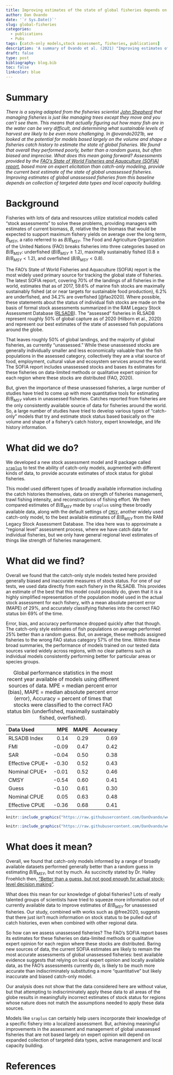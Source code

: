 ```yaml
---
title: Improving estimates of the state of global fisheries depends on better data
author: Dan Ovando
date: '`r Sys.Date()`'
slug: global-fisheries
categories:
  - publications
  - Pubs
tags: [catch-only models,stock assessment, fisheries, publications]
description: 'A summary of Ovando et al. (2021) "Improving estimates of the state of global fisheries depends on better data"'
draft: false
type: post
bibliography: blog.bib
toc: false
linkcolor: blue
---
```


# Summary

*There is a saying adapted from the fisheries scientist [John Shepherd](http://jgshepherd.com/thoughts/) that managing fisheries is just like managing trees except they move and you can't see them. This means that actually figuring out how many fish are in the water can be very difficult, and determining what sustainable levels of harvest are likely to be even more challenging. In @ovando2021b, we looked at the potential for models based largely on the volume and shape a fisheries catch history to estimate the state of global fisheries. We found that overall they performed poorly, better than a random guess, but often biased and imprecise. What does this mean going forward? Assessments provided by the [FAO’s State of World Fisheries and Aquaculture (SOFIA) report](http://www.fao.org/publications/sofia/2020/en/), based more on expert elicitation than catch-only modeling, provide the current best estimate of the state of global unassessed fisheries. Improving estimates of global unassessed fisheries from this baseline depends on collection of targeted data types and local capacity building.*

# Background

Fisheries with lots of data and resources utilize statistical models called "stock assessments" to solve these problems, providing managers with estimates of current biomass, $B$, relative the the biomass that would be expected to support maximum fishery yields on average over the long term, $B_{MSY}$, a ratio referred to as $B/B_{MSY}$. The Food and Agriculture Organization of the United Nations (FAO) breaks fisheries into three categories based on $B/B_{MSY}$: underfished ($B/B_{MSY} \geq 1.2$), maximally sustainably fished ($0.8 \geq B/B_{MSY} < 1.2$), and overfished ($B/B_{MSY} < 0.8$). 

The FAO’s State of World Fisheries and Aquaculture (SOFIA) report is the most widely used primary source for tracking the global state of fisheries. The latest SOFIA report, covering 70% of the landings of all fisheries in the world, estimates that as of 2017, 59.6% of marine fish stocks are maximally sustainably fished (at or near targets for sustainable food production), 6.2% are underfished, and 34.2% are overfished [@fao2020]. Where possible, these statements about the status of individual fish stocks are made on the basis of formal stock assessments summarized in the RAM Legacy Stock Assessment Database ([RLSADB](https://www.ramlegacy.org/)). The “assessed” fisheries in RLSADB represent roughly 50% of global capture as of 2020 (Hilborn et al., 2020) and represent our best estimates of the state of assessed fish populations around the globe.


That leaves roughly 50% of global landings, and the majority of global fisheries, as currently “unassessed.” While these unassessed stocks are generally individually smaller and less economically valuable than the fish populations in the assessed category, collectively they are a vital source of food, employment, cultural value and ecosystem services around the world. The SOFIA report includes unassessed stocks and bases its estimates for these fisheries on data-limited methods or qualitative expert opinion for each region where these stocks are distributed (FAO, 2020).

But, given the importance of these unassessed fisheries, a large number of studies have tried to come up with more quantitative tools for estimating $B/B_{MSY}$ values in unassessed fisheries. Catches reported from fisheries are the only consistently available source of data for fisheries around the world. So, a large number of studies have tried to develop various types of "catch-only" models that try and estimate stock status based basically on the volume and shape of a fishery's catch history, expert knowledge, and life history information. 

# What did we do?

We developed a new stock assessment model and R package called [`sraplus`](https://github.com/DanOvando/sraplus#sraplus) to test the ability of catch-only models, augmented with different kinds of data, to provide accurate estimates of stock status for global fisheries. 

This model used different types of broadly available information including the catch histories themselves, data on strength of fisheries management, trawl fishing intensity, and reconstructions of fishing effort. We then compared estimates of $B/B_{MSY}$ made by `sraplus` using these broadly available data, along with the default settings of [`CMSY`](https://github.com/SISTA16/cmsy), another widely used catch-only model, to the best available estimates of $B/B_{MSY}$ from the RAM Legacy Stock Assessment Database. The idea here was to approximate a "regional level" assessment process, where we have catch data for individual fisheries, but we only have general regional level estimates of things like strength of fisheries management. 



# What did we find?

Overall we found that the catch-only style models tested here provided generally biased and inaccurate measures of stock status. For one of our tests, we used data directly from each fishery in the RLSADB. This provides an estimate of the best that this model could possibly do, given that it is a highly simplified representation of the population model used in the actual stock assessment for each fishery, with a mean absolute percent error (MAPE) of 29%, and accurately classifying fisheries into the correct FAO status bin 69% of the time.

Error, bias, and accuracy performance dropped quickly after that though. The catch-only style estimates of fish populations on average performed 25% better than a random guess. But, on average, these methods assigned fisheries to the wrong FAO status category 57% of the time. Within these broad summaries, the performance of models trained on our tested data sources varied widely across regions, with no clear patterns such as individual models consistently performing better for particular areas or species groups. 

Table: Global performance statistics in the most recent year available of models using different sources of data. MPE = median percent error (bias), MAPE = median absolute percent error (error), Accuracy = percent of times that stocks were classified to the correct FAO status bin (underfished, maximally sustainably fished, overfished).

|Data Used       |   MPE| MAPE| Accuracy|
|:---------------|-----:|----:|--------:|
|RLSADB Index    |  0.14| 0.29|     0.69|
|FMI             | -0.09| 0.47|     0.42|
|SAR             | -0.04| 0.50|     0.38|
|Effective CPUE+ | -0.30| 0.52|     0.43|
|Nominal CPUE+   | -0.01| 0.52|     0.46|
|CMSY            | -0.54| 0.60|     0.41|
|Guess           | -0.10| 0.61|     0.30|
|Nominal CPUE    |  0.05| 0.63|     0.48|
|Effective CPUE  | -0.36| 0.68|     0.41|

```r
knitr::include_graphics("https://raw.githubusercontent.com/DanOvando/weird-fishes/master/static/blog/2021-07-20-assessing-global-fisheries_files/figure_3.jpg")
```


```r
knitr::include_graphics("https://raw.githubusercontent.com/DanOvando/weird-fishes/master/static/blog/2021-07-20-assessing-global-fisheries_files/figure_4.jpg")
```

# What does it mean?

Overall, we found that catch-only models informed by a range of broadly available datasets performed generally better than a random guess in estimating $B/B_{MSY}$, but not by much. As succinctly stated by Dr. Halley Froehlich then, ["Better than a guess, but not good enough for actual stock-level decision making"](https://twitter.com/DocFroehlich/status/1417200967896879112?s=20). 

What does this mean for our knowledge of global fisheries? Lots of really talented groups of scientists have tried to squeeze more information out of currently available data to improve estimates of $B/B_{MSY}$ for unassessed fisheries. Our study, combined with works such as @free2020, suggests that there just isn't much information on stock status to be pulled out of catch histories, even when combined with other regional data. 

So how can we assess unassessed fisheries? The FAO's SOFIA report bases its estimates for these fisheries on data-limited methods or qualitative expert opinion for each region where these stocks are distributed. Baring new sources of data, the current SOFIA estimates are likely to remain the most accurate assessments of global unassessed fisheries: best available evidence suggests that relying on local expert opinion and locally available data, as the FAO's assessments currently do, is likely to be much more accurate than indiscriminately substituting a more "quantitative" but likely inaccurate and biased catch-only model. 

Our analysis does not show that the data considered here are without value, but that attempting to indiscriminately apply these data to all areas of the globe results in meaningfully incorrect estimates of stock status for regions whose nature does not match the assumptions needed to apply these data sources.

Models like `sraplus` can certainly help users incorporate their knowledge of a specific fishery into a localized assessment. But, achieving meaningful improvements in the assessment and management of global unassessed fisheries that are not based largely on expert opinion will depend on expanded collection of targeted data types, active management and local capacity building.


# References